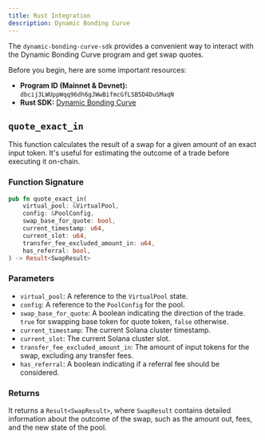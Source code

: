 ```yaml
---
title: Rust Integration
description: Dynamic Bonding Curve
---
```


The `dynamic-bonding-curve-sdk` provides a convenient way to interact with the Dynamic Bonding Curve program and get swap quotes.

Before you begin, here are some important resources:

-   **Program ID (Mainnet & Devnet):** `dbcij3LWUppWqq96dh6gJWwBifmcGfLSB5D4DuSMaqN`
-   **Rust SDK:** [Dynamic Bonding Curve](https://github.com/MeteoraAg/dynamic-bonding-curve/tree/main/dynamic-bonding-curve-sdk)

## `quote_exact_in`

This function calculates the result of a swap for a given amount of an exact input token. It's useful for estimating the outcome of a trade before executing it on-chain.

### Function Signature

```rust
pub fn quote_exact_in(
    virtual_pool: &VirtualPool,
    config: &PoolConfig,
    swap_base_for_quote: bool,
    current_timestamp: u64,
    current_slot: u64,
    transfer_fee_excluded_amount_in: u64,
    has_referral: bool,
) -> Result<SwapResult>
```

### Parameters

-   `virtual_pool`: A reference to the `VirtualPool` state.
-   `config`: A reference to the `PoolConfig` for the pool.
-   `swap_base_for_quote`: A boolean indicating the direction of the trade. `true` for swapping base token for quote token, `false` otherwise.
-   `current_timestamp`: The current Solana cluster timestamp.
-   `current_slot`: The current Solana cluster slot.
-   `transfer_fee_excluded_amount_in`: The amount of input tokens for the swap, excluding any transfer fees.
-   `has_referral`: A boolean indicating if a referral fee should be considered.

### Returns

It returns a `Result<SwapResult>`, where `SwapResult` contains detailed information about the outcome of the swap, such as the amount out, fees, and the new state of the pool.